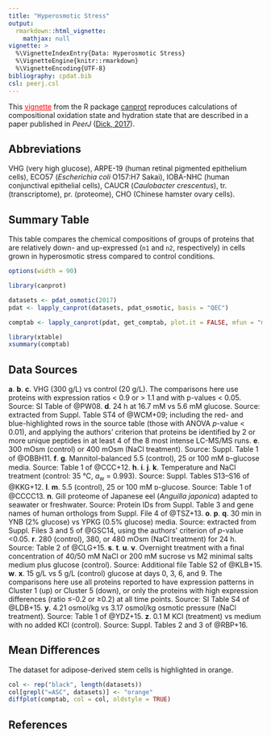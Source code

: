 ```yaml
---
title: "Hyperosmotic Stress"
output: 
  rmarkdown::html_vignette:
    mathjax: null
vignette: >
  %\VignetteIndexEntry{Data: Hyperosmotic Stress}
  %\VignetteEngine{knitr::rmarkdown}
  %\VignetteEncoding{UTF-8}
bibliography: cpdat.bib
csl: peerj.csl
---
```


This [<span style="color:red;text-decoration:underline">vignette</span>](http://chnosz.net/canprot/doc/index.html) from the R package [canprot](http://github.com/jedick/canprot) reproduces calculations of compositional oxidation state and hydration state that are described in a paper published in _PeerJ_ ([Dick, 2017](https://doi.org/10.7717/peerj.3421)).

## Abbreviations
VHG (very high glucose), ARPE-19 (human retinal pigmented epithelium cells), ECO57 (_Escherichia coli_ O157:H7 Sakai), IOBA-NHC (human conjunctival epithelial cells), CAUCR (_Caulobacter crescentus_), tr. (transcriptome), pr. (proteome), CHO (Chinese hamster ovary cells).

## Summary Table

This table compares the chemical compositions of groups of proteins that are relatively down- and up-expressed (`n1` and `n2`, respectively) in cells grown in hyperosmotic stress compared to control conditions.

```r
options(width = 90)
```

```r
library(canprot)
```

```r
datasets <- pdat_osmotic(2017)
pdat <- lapply_canprot(datasets, pdat_osmotic, basis = "QEC")
```

```r
comptab <- lapply_canprot(pdat, get_comptab, plot.it = FALSE, mfun = "mean", oldstyle = TRUE)
```

```r
library(xtable)
xsummary(comptab)
```

## Data Sources

<b>a</b>. <b>b</b>. <b>c</b>. VHG (300 g/L) vs control (20 g/L). The comparisons here use proteins with expression ratios < 0.9 or > 1.1 and with p-values < 0.05. Source: SI Table of @PW08.
<b>d</b>. 24 h at 16.7 mM vs 5.6 mM glucose. Source: extracted from Suppl. Table ST4 of @WCM+09; including the red- and blue-highlighted rows in the source table (those with ANOVA _p_-value < 0.01), and applying the authors' criterion that proteins be identified by 2 or more unique peptides in at least 4 of the 8 most intense LC-MS/MS runs.
<b>e</b>. 300 mOsm (control) or 400 mOsm (NaCl treatment). Source: Suppl. Table 1 of @OBBH11.
<b>f</b>. <b>g</b>. Mannitol-balanced 5.5 (control), 25 or 100 mM ᴅ-glucose media. Source: Table 1 of @CCC+12.
<b>h</b>. <b>i</b>. <b>j</b>. <b>k</b>. Temperature and NaCl treatment (control: 35 °C, <I>a</I><sub>w</sub> = 0.993). Source: Suppl. Tables S13–S16 of @KKG+12.
<b>l</b>. <b>m</b>. 5.5 (control), 25 or 100 mM ᴅ-glucose. Source: Table 1 of @CCCC13.
<b>n</b>. Gill proteome of Japanese eel (<I>Anguilla japonica</I>) adapted to seawater or freshwater. Source: Protein IDs from Suppl. Table 3 and gene names of human orthologs from Suppl. File 4 of @TSZ+13.
<b>o</b>. <b>p</b>. <b>q</b>. 30 min in YNB (2% glucose) vs YPKG (0.5% glucose) media. Source: extracted from Suppl. Files 3 and 5 of @GSC14, using the authors' criterion of _p_-value <0.05.
<b>r</b>. 280 (control), 380, or 480 mOsm (NaCl treatment) for 24 h. Source: Table 2 of @CLG+15.
<b>s</b>. <b>t</b>. <b>u</b>. <b>v</b>. Overnight treatment with a final concentration of 40/50 mM NaCl or 200 mM sucrose vs M2 minimal salts medium plus glucose (control). Source: Additional file Table S2 of @KLB+15.
<b>w</b>. <b>x</b>. 15 g/L vs 5 g/L (control) glucose at days 0, 3, 6, and 9. The comparisons here use all proteins reported to have expression patterns in Cluster 1 (up) or Cluster 5 (down), or only the proteins with high expression differences (ratio ≤-0.2 or ≥0.2) at all time points. Source: SI Table S4 of @LDB+15.
<b>y</b>. 4.21 osmol/kg vs 3.17 osmol/kg osmotic pressure (NaCl treatment). Source: Table 1 of @YDZ+15.
<b>z</b>. 0.1 M KCl (treatment) vs medium with no added KCl (control). Source: Suppl. Tables 2 and 3 of @RBP+16.

## Mean Differences

The dataset for adipose-derived stem cells is highlighted in orange.

```r
col <- rep("black", length(datasets))
col[grepl("=ASC", datasets)] <- "orange"
diffplot(comptab, col = col, oldstyle = TRUE)
```

## References

